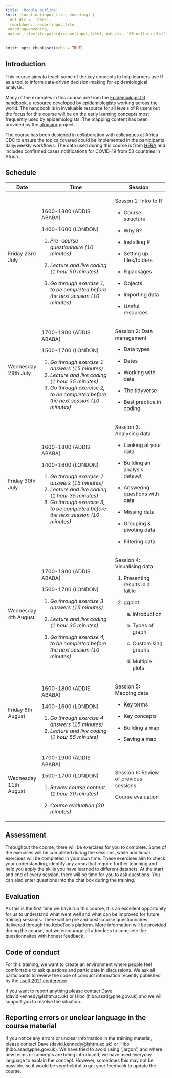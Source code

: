 ```yaml
---
title: 'Module outline'
knit: (function(input_file, encoding) {
  out_dir <- 'docs';
  rmarkdown::render(input_file,
 encoding=encoding,
 output_file=file.path(dirname(input_file), out_dir, '00-outline.html'))})
---
```


```r
knitr::opts_chunk$set(echo = TRUE)
```

## Introduction

This course aims to teach some of the key concepts to help learners use R as a tool to inform data-driven decision-making for epidemiological analysis.

Many of the examples in this course are from the [Epidemiologist R handbook](https://epirhandbook.com/index.html), a resource developed by epidemiologists working across the world. The handbook is in invaluable resource for all levels of R users but the focus for this course will be on the early learning concepts most frequently used by epidemiologists. The mapping content has been provided by the [afrimapr](https://afrimapr.github.io/afrimapr.website/) project.

The course has been designed in collaboration with colleagues at Africa CDC to ensure the topics covered could be implemented in the participants daily/weekly workflows. The data used during this course is from [HERA](https://hera-ngo.org/) and includes confirmed cases notifications for COVID-19 from 53 countries in Africa.

## Schedule

+-----------------------+-----------------------------------------------------------------------------------+----------------------------------------+
| **Date**              | **Time**                                                                          | **Session**                            |
+=======================+===================================================================================+========================================+
| Friday 23rd July      | 1600-1800 (ADDIS ABABA)                                                           | Sesson 1: Intro to R                   |
|                       |                                                                                   |                                        |
|                       | 1400-1600 (LONDON)                                                                | -   Course structure                   |
|                       |                                                                                   |                                        |
|                       | 1.  *Pre-course questionnaire (10 minutes)*                                       | -   Why R?                             |
|                       |                                                                                   |                                        |
|                       | 2.  *Lecture and live coding (1 hour 50 minutes)*                                 | -   Installing R                       |
|                       |                                                                                   |                                        |
|                       | 3.  *Go through exercise 1, to be completed before the next session (10 minutes)* | -   Setting up files/folders           |
|                       |                                                                                   |                                        |
|                       |                                                                                   | -   R packages                         |
|                       |                                                                                   |                                        |
|                       |                                                                                   | -   Objects                            |
|                       |                                                                                   |                                        |
|                       |                                                                                   | -   Importing data                     |
|                       |                                                                                   |                                        |
|                       |                                                                                   | -   Useful resources                   |
+-----------------------+-----------------------------------------------------------------------------------+----------------------------------------+
| Wednesday 28th July   | 1700-1900 (ADDIS ABABA)                                                           | Session 2: Data management             |
|                       |                                                                                   |                                        |
|                       | 1500-1700 (LONDON)                                                                | -   Data types                         |
|                       |                                                                                   |                                        |
|                       | 1.  *Go through exercise 1 answers (15 minutes)*                                  | -   Dates                              |
|                       | 2.  *Lecture and live coding (1 hour 35 minutes)*                                 |                                        |
|                       | 3.  *Go through exercise 2, to be completed before the next session (10 minutes)* | -   Working with data                  |
|                       |                                                                                   |                                        |
|                       |                                                                                   | -   The tidyverse                      |
|                       |                                                                                   |                                        |
|                       |                                                                                   | -   Best practice in coding            |
+-----------------------+-----------------------------------------------------------------------------------+----------------------------------------+
| Friday 30th July      | 1600-1800 (ADDIS ABABA)                                                           | Session 3: Analysing data              |
|                       |                                                                                   |                                        |
|                       | 1400-1600 (LONDON)                                                                | -   Looking at your data               |
|                       |                                                                                   |                                        |
|                       | 1.  *Go through exercise 2 answers (15 minutes)*                                  | -   Building an analysis dataset       |
|                       | 2.  *Lecture and live coding (1 hour 35 minutes)*                                 |                                        |
|                       | 3.  *Go through exercise 3, to be completed before the next session (10 minutes)* | -   Answering questions with data      |
|                       |                                                                                   |                                        |
|                       |                                                                                   | -   Missing data                       |
|                       |                                                                                   |                                        |
|                       |                                                                                   | -   Grouping & pivoting data           |
|                       |                                                                                   |                                        |
|                       |                                                                                   | -   Filtering data                     |
+-----------------------+-----------------------------------------------------------------------------------+----------------------------------------+
| Wednesday 4th August  | 1700-1900 (ADDIS ABABA)                                                           | Session 4: Visualising data            |
|                       |                                                                                   |                                        |
|                       | 1500-1700 (LONDON)                                                                | 1.  Presenting results in a table      |
|                       |                                                                                   |                                        |
|                       |                                                                                   | 2.  ggplot                             |
|                       |                                                                                   |                                        |
|                       | 1.  *Go through exercise 3 answers (15 minutes)*                                  |     a.  Introduction                   |
|                       |                                                                                   |                                        |
|                       | 2.  *Lecture and live coding (1 hour 35 minutes)*                                 |     b.  Types of graph                 |
|                       |                                                                                   |                                        |
|                       | 3.  *Go through exercise 4, to be completed before the next session (10 minutes)* |     c.  Customising graphs             |
|                       |                                                                                   |                                        |
|                       |                                                                                   |     d.  Multiple plots                 |
+-----------------------+-----------------------------------------------------------------------------------+----------------------------------------+
| Friday 6th August     | 1600-1800 (ADDIS ABABA)                                                           | Session 5: Mapping data                |
|                       |                                                                                   |                                        |
|                       | 1400-1600 (LONDON)                                                                | -   Key terms                          |
|                       |                                                                                   |                                        |
|                       | 1.  *Go through exercise 4 answers (15 minutes)*                                  | -   Key concepts                       |
|                       | 2.  *Lecture and live coding (1 hour 55 minutes)*                                 |                                        |
|                       |                                                                                   | -   Building a map                     |
|                       |                                                                                   |                                        |
|                       |                                                                                   | -   Saving a map                       |
+-----------------------+-----------------------------------------------------------------------------------+----------------------------------------+
| Wednesday 11th August | 1700-1900 (ADDIS ABABA)                                                           | Session 6: Review of previous sessions |
|                       |                                                                                   |                                        |
|                       | 1500-1700 (LONDON)                                                                | Course evaluation                      |
|                       |                                                                                   |                                        |
|                       | 1.  *Review course content (1 hour 30 minutes)*                                   |                                        |
|                       |                                                                                   |                                        |
|                       | 2.  *Course evaluation (30 minutes)*                                              |                                        |
+-----------------------+-----------------------------------------------------------------------------------+----------------------------------------+

## Assessment

Throughout the course, there will be exercises for you to complete. Some of the exercises will be completed during the sessions, while additional exercises will be completed in your own time. These exercises aim to check your understanding, identify any areas that require further teaching and help you apply the skills you have learned to different datasets. At the start and end of every session, there will be time for you to ask questions. You can also enter questions into the chat box during the training.

## Evaluation

As this is the first time we have run this course, it is an excellent opportunity for us to understand what went well and what can be improved for future training sessions. There will be pre and post-course questionnaires delivered through the KoboTools platform. More information will be provided during the course, but we encourage all attendees to complete the questionnaires with honest feedback.

## Code of conduct

For this training, we want to create an environment where people feel comfortable to ask questions and participate in discussions. We ask all participants to review the code of conduct information recently published by the [useR!2021 conference](https://user2021.r-project.org/participation/coc/){target="_blank"}

If you want to report anything please contact Dave (david.kennedy\@lshtm.ac.uk) or Hibo (hibo.asad\@phe.gov.uk) and we will support you to resolve the situation.

## Reporting errors or unclear language in the course material

If you notice any errors or unclear information in the training material, please contact Dave (david.kennedy\@lshtm.ac.uk) or Hibo (hibo.asad\@phe.gov.uk). We have tried to avoid using "jargon", and where new terms or concepts are being introduced, we have used everyday language to explain the concept. However, sometimes this may not be possible, so it would be very helpful to get your feedback to update the course.
